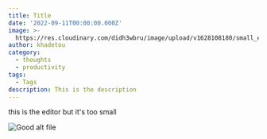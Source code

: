 ```yaml
---
title: Title
date: '2022-09-11T00:00:00.000Z'
image: >-
  https://res.cloudinary.com/didh3wbru/image/upload/v1628108180/small_event2_6c8d8cb50b.jpg
author: khadetou
category:
  - thoughts
  - productivity
tags:
  - Tags
description: This is the description
---
```


this is the editor but it's too small

![Good alt file](https://res.cloudinary.com/didh3wbru/image/upload/v1660241533/Market_senegal/Products/Fruits/ppl9bf4z8nvjex6t5tya.jpg "this is my image")

